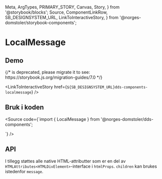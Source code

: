   Meta,
  ArgTypes,
  PRIMARY_STORY,
  Canvas,
  Story,
} from '@storybook/blocks';
  Source,
  ComponentLinkRow,
  SB_DESIGNSYSTEM_URL,
  LinkToInteractiveStory,
} from '@norges-domstoler/storybook-components';

<Meta of={LocalMessageStories} />

# LocalMessage

<ComponentLinkRow
  docsHref="https://design.domstol.no/987b33f71/p/99d09e-messages/b/164d4b"
  figmaHref="https://www.figma.com/file/ewqSDmkgqDQ5PyOsRp4V5b/?node-id=155%3A39"
  githubHref="https://github.com/domstolene/designsystem/tree/main/packages/components/src/components/LocalMessage"
/>

## Demo

<Canvas>
  {/* <Story id="dds-components-localmessage--default" /> is deprecated, please migrate it to <Story of={referenceToStory} /> see: https://storybook.js.org/migration-guides/7.0 */}

  <Story id="dds-components-localmessage--default" />
</Canvas>

<LinkToInteractiveStory
  href={`${SB_DESIGNSYSTEM_URL}dds-components-localmessage`}
/>

## Bruk i koden

<Source
  code={`import { LocalMessage } from '@norges-domstoler/dds-components';

<LocalMessage message="Dette er en lokal melding" />
`} />

## API

<ArgTypes story={PRIMARY_STORY} />

I tillegg støttes alle native HTML-attributter som er en del av `HTMLAttributes<HTMLDivElement>`-interface i `htmlProps`. `children` kan brukes istedenfor `message`.
